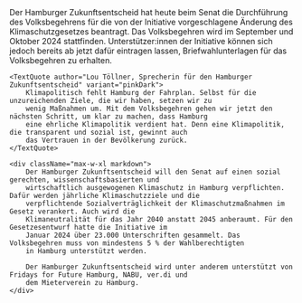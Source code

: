 
<PressReleaseHeroBlock title={pressRelease.title} date={pressRelease.date} />

<Block>
    <SectionBorderDecorationBlob91LeftCenter
        firstBlobClassName="fill-pink-light"
        secondBlobClassName="fill-green-neon"
    />
    <SectionBorderDecorationBlob33Header
        firstBlobClassName="fill-blue-light"
        secondBlobClassName="fill-pink-light"
    />
    <div className="max-w-xl">
        Der Hamburger Zukunftsentscheid hat heute beim Senat die Durchführung des Volksbegehrens für die von der
        Initiative vorgeschlagene Änderung des Klimaschutzgesetzes beantragt. Das Volksbegehren wird im September und
        Oktober 2024 stattfinden. Unterstützer:innen der Initiative können sich jedoch bereits ab jetzt dafür eintragen
        lassen, Briefwahlunterlagen für das Volksbegehren zu erhalten.
    </div>

    <TextQuote author="Lou Töllner, Sprecherin für den Hamburger Zukunftsentscheid" variant="pinkDark">
        Klimapolitisch fehlt Hamburg der Fahrplan. Selbst für die unzureichenden Ziele, die wir haben, setzen wir zu
        wenig Maßnahmen um. Mit dem Volksbegehren gehen wir jetzt den nächsten Schritt, um klar zu machen, dass Hamburg
        eine ehrliche Klimapolitik verdient hat. Denn eine Klimapolitik, die transparent und sozial ist, gewinnt auch
        das Vertrauen in der Bevölkerung zurück.
    </TextQuote>

    <div className="max-w-xl markdown">
        Der Hamburger Zukunftsentscheid will den Senat auf einen sozial gerechten, wissenschaftsbasierten und
        wirtschaftlich ausgewogenen Klimaschutz in Hamburg verpflichten. Dafür werden jährliche Klimaschutzziele und die
        verpflichtende Sozialverträglichkeit der Klimaschutzmaßnahmen im Gesetz verankert. Auch wird die
        Klimaneutralität für das Jahr 2040 anstatt 2045 anberaumt. Für den Gesetzesentwurf hatte die Initiative im
        Januar 2024 über 23.000 Unterschriften gesammelt. Das Volksbegehren muss von mindestens 5 % der Wahlberechtigten
        in Hamburg unterstützt werden.

        Der Hamburger Zukunftsentscheid wird unter anderem unterstützt von Fridays for Future Hamburg, NABU, ver.di und
        dem Mieterverein zu Hamburg.
    </div>

</Block>

